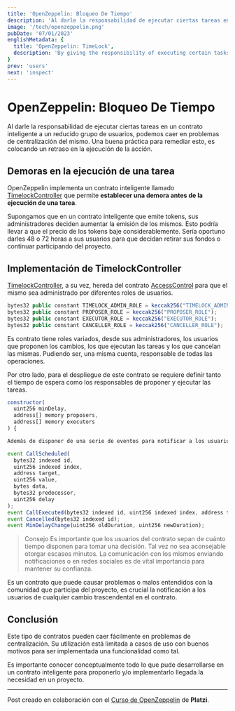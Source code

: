```yaml
---
title: 'OpenZeppelin: Bloqueo De Tiempo'
description: 'Al darle la responsabilidad de ejecutar ciertas tareas en un contrato inteligente a un reducido grupo de usuarios, podemos caer en problemas de centralización del mismo. Una buena práctica para remediar esto, es colocando un retraso en la ejecución de la acción.'
image: '/tech/openzeppelin.png'
pubDate: '07/01/2023'
englishMetadata: {
  title: 'OpenZeppelin: TimeLock',
  description: 'By giving the responsibility of executing certain tasks in a smart contract to a small group of users, we can fall into centralization problems. A good practice to remedy this is to place a delay in the execution of the action.'
}
prev: 'users'
next: 'inspect'
---
```


# OpenZeppelin: Bloqueo De Tiempo

Al darle la responsabilidad de ejecutar ciertas tareas en un contrato inteligente a un reducido grupo de usuarios, podemos caer en problemas de centralización del mismo. Una buena práctica para remediar esto, es colocando un retraso en la ejecución de la acción.

## Demoras en la ejecución de una tarea

OpenZeppelin implementa un contrato inteligente llamado [TimelockController](https://github.com/OpenZeppelin/openzeppelin-contracts/blob/master/contracts/governance/TimelockController.sol) que permite **establecer una demora antes de la ejecución de una tarea**.

Supongamos que en un contrato inteligente que emite tokens, sus administradores deciden aumentar la emisión de los mismos. Esto podría llevar a que el precio de los tokens baje considerablemente. Sería oportuno darles 48 o 72 horas a sus usuarios para que decidan retirar sus fondos o continuar participando del proyecto.

## Implementación de TimelockController

[TimelockController](https://docs.openzeppelin.com/contracts/4.x/api/governance#TimelockController), a su vez, hereda del contrato [AccessControl](https://github.com/OpenZeppelin/openzeppelin-contracts/blob/master/contracts/access/AccessControl.sol) para que el mismo sea administrado por diferentes roles de usuarios.

```js
bytes32 public constant TIMELOCK_ADMIN_ROLE = keccak256("TIMELOCK_ADMIN_ROLE");
bytes32 public constant PROPOSER_ROLE = keccak256("PROPOSER_ROLE");
bytes32 public constant EXECUTOR_ROLE = keccak256("EXECUTOR_ROLE");
bytes32 public constant CANCELLER_ROLE = keccak256("CANCELLER_ROLE");
```

Es contrato tiene roles variados, desde sus administradores, los usuarios que proponen los cambios, los que ejecutan las tareas y los que cancelan las mismas. Pudiendo ser, una misma cuenta, responsable de todas las operaciones.

Por otro lado, para el despliegue de este contrato se requiere definir tanto el tiempo de espera como los responsables de proponer y ejecutar las tareas.

```js
constructor(
  uint256 minDelay,
  address[] memory proposers,
  address[] memory executors
) {
```

```js
Además de disponer de una serie de eventos para notificar a los usuarios de una nueva propuesta o de la pronta ejecución de una tarea que puede provocar cambios en el contrato.

event CallScheduled(
  bytes32 indexed id,
  uint256 indexed index,
  address target,
  uint256 value,
  bytes data,
  bytes32 predecessor,
  uint256 delay
);
event CallExecuted(bytes32 indexed id, uint256 indexed index, address target, uint256 value, bytes data);
event Cancelled(bytes32 indexed id);
event MinDelayChange(uint256 oldDuration, uint256 newDuration);
```

> Consejo
> Es importante que los usuarios del contrato sepan de cuánto tiempo disponen para tomar una decisión. Tal vez no sea aconsejable otorgar escasos minutos. La comunicación con los mismos enviando notificaciones o en redes sociales es de vital importancia para mantener su confianza.

Es un contrato que puede causar problemas o malos entendidos con la comunidad que participa del proyecto, es crucial la notificación a los usuarios de cualquier cambio trascendental en el contrato.

## Conclusión

Este tipo de contratos pueden caer fácilmente en problemas de centralización. Su utilización está limitada a casos de uso con buenos motivos para ser implementada una funcionalidad como tal.

Es importante conocer conceptualmente todo lo que pude desarrollarse en un contrato inteligente para proponerlo y/o implementarlo llegada la necesidad en un proyecto.

---
Post creado en colaboración con el [Curso de OpenZeppelin](https://platzi.com/cursos/openzeppelin/) de **Platzi**.
